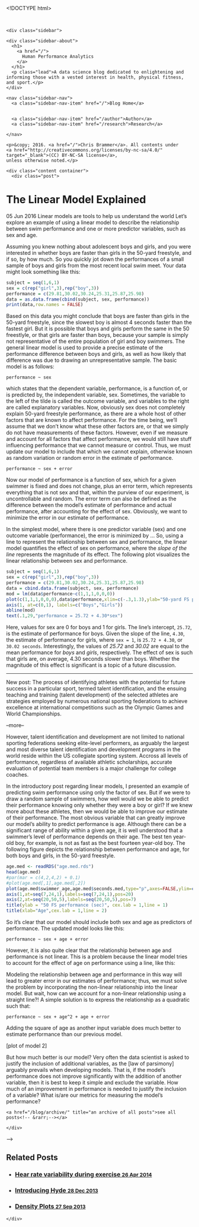 <!DOCTYPE html>
<html lang="en-us">

  <head>
  <link href="http://gmpg.org/xfn/11" rel="profile">
  <meta http-equiv="X-UA-Compatible" content="IE=edge">
  <meta http-equiv="content-type" content="text/html; charset=utf-8">
  <meta name="keywords" content="swimming performance, data analysis, statistics, data visualization" />
  <meta name="author" content='Chris Brammer' />
  <meta name="description" content="Website of Chris Brammer" />
  <!-- Enable responsiveness on mobile devices-->
  <meta name="viewport" content="width=device-width, initial-scale=1.0, maximum-scale=1">

  <title>
    
      The Linear Model Explained &middot; Human Performance Analytics
    
  </title>

  <!-- CSS -->
  <link rel="stylesheet" href="/public/css/poole.css">
  <link rel="stylesheet" href="/public/css/syntax.css">
  <link rel="stylesheet" href="/public/css/hyde.css">
  <link rel="stylesheet" href="http://fonts.googleapis.com/css?family=PT+Sans:400,400italic,700|Abril+Fatface">

  <!-- Icons -->
  <link rel="shortcut icon" href="/public/icon/favicon.ico">    
  <link rel="apple-touch-icon" sizes="57x57" href="/public/icon/apple-icon-57x57.png">
  <link rel="apple-touch-icon" sizes="60x60" href="/public/icon/apple-icon-60x60.png">
  <link rel="apple-touch-icon" sizes="72x72" href="/public/icon/apple-icon-72x72.png">
  <link rel="apple-touch-icon" sizes="76x76" href="/public/icon/apple-icon-76x76.png">
  <link rel="apple-touch-icon" sizes="114x114" href="/public/icon/apple-icon-114x114.png">
  <link rel="apple-touch-icon" sizes="120x120" href="/public/icon/apple-icon-120x120.png">
  <link rel="apple-touch-icon" sizes="144x144" href="/public/icon/apple-icon-144x144.png">
  <link rel="apple-touch-icon" sizes="152x152" href="/public/icon/apple-icon-152x152.png">
  <link rel="apple-touch-icon" sizes="180x180" href="/public/icon/apple-icon-180x180.png">
  <link rel="icon" type="image/png" sizes="192x192"  href="/public/icon/android-icon-192x192.png">
  <link rel="icon" type="image/png" sizes="32x32" href="/public/icon/favicon-32x32.png">
  <link rel="icon" type="image/png" sizes="96x96" href="/public/icon/favicon-96x96.png">
  <link rel="icon" type="image/png" sizes="16x16" href="/public/icon/favicon-16x16.png">
  <link rel="manifest" href="/public/icon/manifest.json">
  <!-- <link rel="apple-touch-icon-precomposed" sizes="144x144" href="/public/apple-touch-icon-144-precomposed.png">
  <link rel="shortcut icon" href="/public/favicon.ico"> -->

  <!-- RSS -->
  <link rel="alternate" type="application/rss+xml" title="RSS" href="/atom.xml">
</head>


  <body class="theme-base-0d">

    <div class="sidebar">
  <div class="container sidebar-sticky">
    <div class="sidebar-about">
      <h1>
        <a href="/">
          Human Performance Analytics
        </a>
      </h1>
      <p class="lead">A data science blog dedicated to enlightening and informing those with a vested interest in health, physical fitness, and sport.</p>
    </div>

    <nav class="sidebar-nav">
      <a class="sidebar-nav-item" href="/">Blog Home</a>

      
      <a class="sidebar-nav-item" href="/author">Author</a>
      <a class="sidebar-nav-item" href="/research">Research</a>
      
    </nav>

    <p>&copy; 2016. <a href="/">Chris Brammer</a>. All contents under 
	<a href="http://creativecommons.org/licenses/by-nc-sa/4.0/" target="_blank">(CC) BY-NC-SA license</a>, 
	unless otherwise noted.</p>
  </div>
</div>


    <div class="content container">
      <div class="post">
  <h1 >The Linear Model Explained</h1>
  <span class="post-date">05 Jun 2016</span>
  Linear models are tools to help us understand the world
Let's explore an example of using a linear model to describe the relationship between swim performance and one or more predictor variables, such as sex and age.

<!--more-->

Assuming you knew nothing about adolescent boys and girls, and you were interested in whether boys are faster than girls in the 50-yard freestyle, and if so, by how much. So you quickly jot down the performances of a small sample of boys and girls from the most recent local swim meet. Your data might look something like this:

``` r
subject = seq(1,6,1)
sex = c(rep("girl",3),rep("boy",3))
performance = c(29.81,30.02,30.24,25.31,25.87,25.98)
data = as.data.frame(cbind(subject, sex, performance))
print(data,row.names = FALSE)
```

Based on this data you might conclude that boys are faster than girls in the 50-yard freestyle, since the slowest boy is almost 4 seconds faster than the fastest girl. But it is possible that boys and girls perform the same in the 50 freestlyle, or that girls are faster than boys, because your sample is simply not representative of the entire population of girl and boy swimmers. The general linear model is used to provide a precise estimate of the performance difference between boys and girls, as well as how likely that difference was due to drawing an unrepresentative sample. The basic model is as follows:

```
performance ~ sex
```

which states that the dependent variable, performance, is a function of, or is predicted by, the independent variable, sex. Sometimes, the variable to the left of the tilde is called the outcome variable, and variables to the right are called explanatory variables. Now, obviously sex does not completely explain 50-yard freestyle performance, as there are a whole host of other factors that are known to affect performance. For the time being, we'll assume that we don't know what these other factors are, or that we simply do not have measurements of these factors. However, even if we measure and account for all factors that affect performance, we would still have stuff influencing performance that we cannot measure or control. Thus, we must update our model to include that which we cannot explain, otherwise known as random variation or random error in the estimate of performance.

```
performance ~ sex + error
```

Now our model of performance is a function of sex, which for a given swimmer is fixed and does not change, plus an error term, which represents everything that is not sex and that, within the purview of our experiment, is uncontrollable and random. The error term can also be defined as the difference between the model's estimate of performance and actual performance, after accounting for the effect of sex. Obviously, we want to minimize the error in our estimate of performance.

In the simplest model, where there is one predictor variable (sex) and one outcome variable (performance), the error is minimized by ... So, using a line to represent the relationship between sex and performance, the linear model quantifies the effect of sex on performance, where the _slope of the line_ represents the magnitude of its effect. The following plot visualizes the linear relationship between sex and performance. 

``` r
subject = seq(1,6,1)
sex = c(rep("girl",3),rep("boy",3))
performance = c(29.81,30.02,30.24,25.31,25.87,25.98)
data = cbind.data.frame(subject, sex, performance)
mod = lm(data$performance~c(1,1,1,0,0,0))
plot(c(1,1,1,0,0,0),data$performance,xlim=c(-.3,1.3),ylab="50-yard FS performance (sec)",xaxt="n",xlab="",pch=15,col=c(rep("red",3),rep("blue",3)))
axis(1, at=c(0,1), labels=c("Boys","Girls"))
abline(mod)
text(.1,29,"performance = 25.72 + 4.30*sex")
```

Here, values for sex are 0 for boys and 1 for girls. The line's intercept, `25.72`, is the estimate of performance for boys. Given the slope of the line, `4.30`, the estimate of performance for girls, where `sex = 1`, is `25.72 + 4.30`, or `30.02 seconds`. Interestingly, the values of _25.72_ and _30.02_ are equal to the mean performance for _boys_ and _girls_, respectively. The effect of sex is such that girls are, on average, 4.30 seconds slower than boys. Whether the magnitude of this effect is significant is a topic of a future discussion.

<hr/>

New post: The process of identifying athletes with the potential for future success in a particular sport, termed talent identification, and the ensuing teaching and training (talent development) of the selected athletes are strategies employed by numerous national sporting federations to achieve excellence at international competitions such as the Olympic Games and World Championships. 

--more--

However, talent identification and development are not limited to national sporting federations seeking elite-level performers, as arguably the largest and most diverse talent identification and development programs in the world reside within the US collegiate sporting system. Accross all levels of performance, regardless of available athletic scholarships, accurate evaluation of potential team members is a major challenge for college coaches. 

In the introductory post regarding linear models, I presented an example of predicting swim performance using only the factor of sex. But if we were to draw a random sample of swimmers, how well would we be able to predict their performance knowing only whether they were a boy or girl? If we knew more about these athletes, then we would be able to improve our estimate of their performance. The most obvious variable that can greatly improve our model's ability to predict performance is age. Although there can be a significant range of ability within a given age, it is well understood that a swimmer's level of performance depends on their age. The best ten year-old boy, for example, is not as fast as the best fourteen year-old boy. The following figure depicts the relationship between performance and age, for both boys and girls, in the 50-yard freestyle.

``` r
age.med <- readRDS("age.med.rds")
head(age.med)
#par(mar = c(4,2,4,2) + 0.1)
#plot(age.med[,1],age.med[,2])
plot(age.med$swimmer_age,age.med$seconds.med,type="p",axes=FALSE,ylim=c(20,50),xlim=c(6,24),pch=15,xlab="",ylab="",main="USAS Boys 50-yard FS\n2004-2014, N = 510,000")
axis(1,at=seq(7,24,1),labels=seq(7,24,1),pos=20)
axis(2,at=seq(20,50,5),labels=seq(20,50,5),pos=7)
title(ylab = "50 FS performance (sec)", cex.lab = 1,line = 1)
title(xlab="Age",cex.lab = 1,line = 2)
```

So it's clear that our model should include both sex and age as predictors of performance. The updated model looks like this:

```
performance ~ sex + age + error
```

However, it is also quite clear that the relationship between age and performance is not linear. This is a problem because the linear model tries to account for the effect of age on performance using a line, like this:

Modeling the relationship between age and performance in this way will lead to greater error in our estimates of performance; thus, we must solve the problem by incorporating the non-linear relationship into the linear model. But wait, how can we account for a non-linear relationship using a straight line?! A simple solution is to express the relationship as a quadratic such that:

```
performance ~ sex + age^2 + age + error
```

Adding the square of age as another input variable does much better to estimate performance than our previous model. 

[plot of model 2]

But how much better is our model? Very often the data scientist is asked to justify the inclusion of additional variables, as the [law of parsimony] arguably prevails when developing models. That is, if the model's performance does not improve significantly with the addition of another variable, then it is best to keep it simple and exclude the variable. How much of an improvement in performance is needed to justify the inclusion of a variable? What is/are our metrics for measuring the model's performance? 

  <div class="previous">
  
</div>
<div class="archive">
	<a href="/blog/archive/" title="an archive of all posts">see all posts<!-- &rarr;--></a>
</div>
<div class="next">
	
</div>
</div>
<!--<div id="holder">
    <div class="headernav-post">
      <div class="previous">
  
</div>
<div class="archive">
	<a href="/blog/archive/" title="an archive of all posts">see all posts<!-- &rarr;--></a>
</div>
<div class="next">
	
</div>
    </div>
</div> -->
<div class="related">
  <h2>Related Posts</h2>
  <ul class="related-posts">
    
      <li>
        <h3>
          <a href="/_posts/2014/04/26/hrv-vo2max.html">
            Hear rate variability during exercise
            <small>26 Apr 2014</small>
          </a>
        </h3>
      </li>
    
      <li>
        <h3>
          <a href="/_posts/2013/12/28/introducing-hyde.html">
            Introducing Hyde
            <small>28 Dec 2013</small>
          </a>
        </h3>
      </li>
    
      <li>
        <h3>
          <a href="/_posts/2013/09/27/density-plots.html">
            Density Plots
            <small>27 Sep 2013</small>
          </a>
        </h3>
      </li>
    
  </ul>
</div>

    </div>

  </body>
</html>
